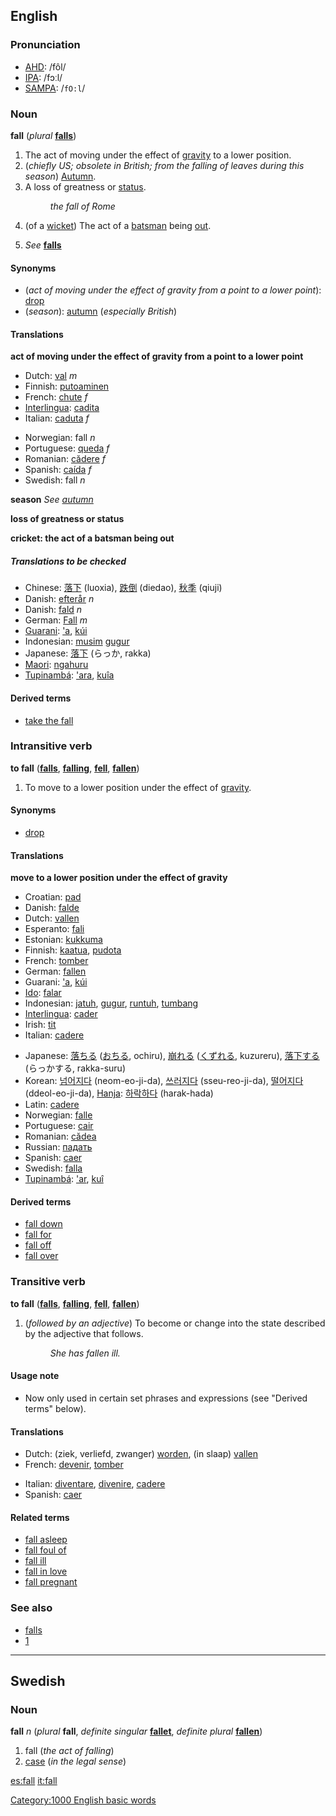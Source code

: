 {{See|Fall}}
==English==
=== Pronunciation ===
*[[AHD]]: /fôl/
*[[IPA]]: /fɔːl/
*[[SAMPA]]: /<tt>fO:l</tt>/

<!-- 
===Etymology===
particularly twisted and interesting.  I'm just documenting the link I found to http://hea-www.harvard.edu/ECT/Words/#fall
-->

===Noun===
'''fall''' (''plural'' '''[[falls]]''')

#The act of moving under the effect of [[gravity]] to a lower position.
#(''chiefly US; obsolete in British; from the falling of leaves during this season'') [[Autumn]].<!--Note: Fall is not a proper noun.  It belongs here, as a common noun. -->
#A loss of greatness or [[status]].
#:''the fall of Rome''
#{{cricket}} (of a [[wicket]]) The act of a [[batsman]] being [[out]].
#''See'' '''[[falls]]'''<!--a waterfall-->

====Synonyms====
*(''act of moving under the effect of gravity from a point to a lower point''): [[drop]]
*(''season''): [[autumn]] (''especially British'')

====Translations====

'''act of moving under the effect of gravity from a point to a lower point'''
{{top}}
*Dutch: [[val]] ''m''
*Finnish: [[putoaminen]]
*French: [[chute#French|chute]] ''f''
*[[Interlingua]]: [[cadita]]
*Italian: [[caduta]] ''f''
{{mid}}
*Norwegian: fall ''n''
*Portuguese: [[queda]] ''f''
*Romanian: [[cădere]] ''f''
*Spanish: [[caída]] ''f''
*Swedish: fall ''n''
{{bottom}}

'''season'''
''See [[autumn]]''

'''loss of greatness or status'''
{{top}}
{{mid}}
{{bottom}}

'''cricket: the act of a batsman being out'''
{{top}}
{{mid}}
{{bottom}}

=====Translations to be checked=====
<!--Remove this section once all of the translations below have been moved into the tables above.-->
{{checktrans}}

*Chinese: [[落下]] (luoxia), [[跌倒]] (diedao), [[秋季]] (qiuji)
*Danish: [[efterår]] ''n''
*Danish: [[fald]] ''n''
*German: [[Fall]] ''m''
*[[Guarani]]: [['a]], [[kúi]]
*Indonesian: [[musim]] [[gugur]]
*Japanese: [[落下]] (らっか, rakka)
*[[Maori]]: [[ngahuru]]
*[[Tupinambá]]: [['ara]], [[kuîa]]

====Derived terms====
*[[take the fall]]

===Intransitive verb===
'''to fall''' ('''[[falls]]''', '''[[falling]]''', '''[[fell]]''', '''[[fallen]]''')

#To move to a lower position under the effect of [[gravity]].

==== Synonyms ====
*[[drop]]

====Translations====

'''move to a lower position under the effect of gravity'''
{{top}}
*Croatian: [[pad]]
*Danish: [[falde]]
*Dutch: [[vallen]]
*Esperanto: [[fali]]
*Estonian: [[kukkuma]]
*Finnish: [[kaatua]], [[pudota]]
*French: [[tomber]]
*German: [[fallen]]
*Guarani: [['a]], [[kúi]]
*[[Ido]]: [[falar]]
*Indonesian: [[jatuh]], [[gugur]], [[runtuh]], [[tumbang]]
*[[Interlingua]]: [[cader]]
*Irish: [[tit#Irish|tit]]
*Italian: [[cadere]]
{{mid}}
*Japanese: [[落ちる]] ([[おちる]], ochiru), [[崩れる]] ([[くずれる]], kuzureru), [[落下]]する (らっかする, rakka-suru)
*Korean: [[넘어지다]] (neom-eo-ji-da), [[쓰러지다]] (sseu-reo-ji-da), [[떨어지다]] (ddeol-eo-ji-da), [[Hanja]]: [[하락하다]] (harak-hada)
*Latin: [[cadere]]
*Norwegian: [[falle]]
*Portuguese: [[cair]]
*Romanian: [[cădea]]
*Russian: [[падать]]
*Spanish: [[caer]]
*Swedish: [[falla]]
*[[Tupinambá]]: [['ar]], [[kuî]]
{{bottom}}

====Derived terms====
*[[fall down]]
*[[fall for]]
*[[fall off]]
*[[fall over]]

===Transitive verb===
'''to fall''' ('''[[falls]]''', '''[[falling]]''', '''[[fell]]''', '''[[fallen]]''')

#(''followed by an adjective'') To become or change into the state described by the adjective that follows.
#:''She has fallen ill.''

====Usage note====
*Now only used in certain set phrases and expressions (see "Derived terms" below).

====Translations====
{{top}}
*Dutch: (ziek, verliefd, zwanger) [[worden]], (in slaap) [[vallen]]
*French: [[devenir]], [[tomber]]
{{mid}}
*Italian: [[diventare]], [[divenire]], [[cadere]]
*Spanish: [[caer]]
{{bottom}}

====Related terms====
*[[fall asleep]]
*[[fall foul of]]
*[[fall ill]]
*[[fall in love]]
*[[fall pregnant]]

===See also===
*[[falls]]<!--waterfall-->
*[http://hea-www.harvard.edu/ECT/Words/#fall]

----
==Swedish==
===Noun===
'''fall''' ''n'' (''plural'' '''fall''', ''definite singular'' '''[[fallet]]''', ''definite plural'' '''[[fallen#Swedish|fallen]]''')

#fall (''the act of falling'')<!-- (From the verb ([[att]]) [[falla]], (to) fall.)-->
#[[case]] (''in the legal sense'')<!--, something the [[police]], a [[court]] or a [[detective]] might be working on.-->
<!-- does "fall" have a meaning of it own in this case?  # In the word [[vattenfall]], which means [[waterfall]]. -->

[[Category:1000 English basic words]]

[[es:fall]]
[[it:fall]]